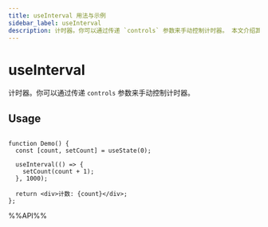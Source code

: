 ```yaml
---
title: useInterval 用法与示例
sidebar_label: useInterval
description: 计时器。你可以通过传递 `controls` 参数来手动控制计时器。 本文介绍其用法、最佳实践与代码示例。适用于 React 开发中需要处理副作用的场景。
---
```

# useInterval

计时器。你可以通过传递 `controls` 参数来手动控制计时器。

## Usage

```tsx live

function Demo() {
  const [count, setCount] = useState(0);

  useInterval(() => {
    setCount(count + 1);
  }, 1000);

  return <div>计数: {count}</div>;
};

```

%%API%%